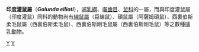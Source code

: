 {{Automatic taxobox
| taxon = Golunda
| image = 
| image_caption = 
| authority = Gray, 1837
| species = '''''G. ellioti'''''
| binomial = ''Golunda ellioti''
| binomial_authority = Gray, 1837
| synonyms =
}}

'''印度灌鼠屬'''（'''''Golunda ellioti'''''），[[哺乳綱|哺乳綱]]、[[囓齒目|囓齒目]]、[[鼠科|鼠科]]的一屬，而與印度灌鼠屬（印度灌鼠）同科的動物尚有[[線鼠屬|線鼠屬]]（巨線鼠）、碩鼠屬（阿薩姆碩鼠）、西裏伯斯柔毛鼠屬（西裏伯斯柔毛鼠）、西裏伯斯剛毛鼠屬（西裏伯斯剛毛鼠）等之數種[[哺乳動物|哺乳動物]]。
{{Taxonbar|from=Q1721071}}

[[Category:鼠亚科|Y]]
[[Category:1837年描述的分类群|Y]]